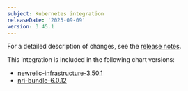 ```yaml
---
subject: Kubernetes integration
releaseDate: '2025-09-09'
version: 3.45.1
---
```


For a detailed description of changes, see the [release notes](https://github.com/newrelic/nri-kubernetes/releases/tag/v3.45.1).

This integration is included in the following chart versions:
* [newrelic-infrastructure-3.50.1](https://github.com/newrelic/nri-kubernetes/releases/tag/newrelic-infrastructure-3.50.1)
* [nri-bundle-6.0.12](https://github.com/newrelic/helm-charts/releases/tag/nri-bundle-6.0.12)
